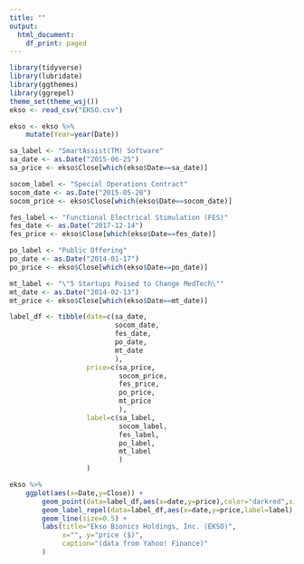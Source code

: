 ```yaml
---
title: ""
output:
  html_document:
    df_print: paged
---
```


```r
library(tidyverse)
library(lubridate)
library(ggthemes)
library(ggrepel)
theme_set(theme_wsj())
ekso <- read_csv("EKSO.csv")
```

```r
ekso <- ekso %>% 
    mutate(Year=year(Date))
```


```r
sa_label <- "SmartAssist(TM) Software"
sa_date <- as.Date("2015-06-25")
sa_price <- ekso$Close[which(ekso$Date==sa_date)]

socom_label <- "Special Operations Contract"
socom_date <- as.Date("2015-05-20")
socom_price <- ekso$Close[which(ekso$Date==socom_date)]

fes_label <- "Functional Electrical Stimulation (FES)"
fes_date <- as.Date("2017-12-14")
fes_price <- ekso$Close[which(ekso$Date==fes_date)]

po_label <- "Public Offering"
po_date <- as.Date("2014-01-17")
po_price <- ekso$Close[which(ekso$Date==po_date)]

mt_label <- "\"5 Startups Poised to Change MedTech\""
mt_date <- as.Date("2014-02-13")
mt_price <- ekso$Close[which(ekso$Date==mt_date)]

label_df <- tibble(date=c(sa_date,
                          socom_date,
                          fes_date,
                          po_date,
                          mt_date
                          ),
                   price=c(sa_price,
                           socom_price,
                           fes_price,
                           po_price,
                           mt_price
                           ), 
                   label=c(sa_label,
                           socom_label,
                           fes_label,
                           po_label,
                           mt_label
                           )
                   )

ekso %>% 
    ggplot(aes(x=Date,y=Close)) +
        geom_point(data=label_df,aes(x=date,y=price),color="darkred",size=2.5) +
        geom_label_repel(data=label_df,aes(x=date,y=price,label=label),box.padding=1) +
        geom_line(size=0.5) +
        labs(title="Ekso Bionics Holdings, Inc. (EKSO)",
             x="", y="price ($)",
             caption="(data from Yahoo! Finance)"
        )
```


